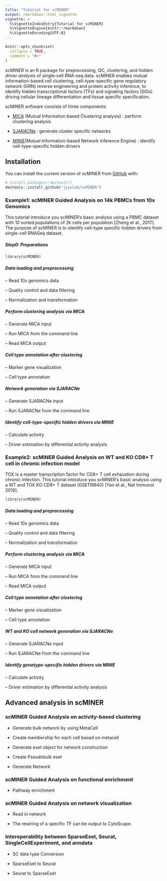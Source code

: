 ---
title: "Tutorial for scMINER"
output: rmarkdown::html_vignette
vignette: >
  %\VignetteIndexEntry{Tutorial for scMINER}
  %\VignetteEngine{knitr::rmarkdown}
  %\VignetteEncoding{UTF-8}
---

```{r, include = FALSE}
knitr::opts_chunk$set(
  collapse = TRUE,
  comment = "#>"
)
```

*scMINER* is an R package for preprocessing, QC, clustering, and *hidden driver analysis* of single-cell RNA-seq data. scMINER enables mutual information-based cell clustering, cell-type-specific gene regulatory network (GRN) reverse engineering and protein activity inference, to identify hidden transcriptional factors (TFs) and signaling factors (SIGs) driving cellular lineage differentiation and tissue specific specification. 

scMINER software consists of three components: 

- [MICA](https://github.com/jyyulab/MICA) (Mutual Information based Clustering analysis) : perform clustering analysis

- [SJARACNe](https://github.com/jyyulab/SJARACNe) : generate cluster specific networks 

- [MINIE](https://github.com/jyyulab/scMINER/)(Mutual Information-based Network Inference Engine) : identify cell-type-specific hidden drivers

## Installation

You can install the current version of scMINER from [GitHub](https://github.com/) with:

``` r
# install.packages("devtools")
devtools::install_github("jyyulab/scMINER")
```

### Example1: scMINER Guided Analysis on 14k PBMCs from 10x Genomics

This tutorial introduce you scMINER's basic analysis using a PBMC dataset with 10 sorted populations of 2k cells per population [Zheng et al., 2017]. The purpose of scMINER is to identify cell-type specific hidden drivers from single-cell RNASeq dataset. 

##### Step0: Preparations


```{r setup}
library(scMINER)
```




##### Data loading and preprocessing

-- Read 10x genomics data

-- Quality control and data filtering

-- Normalization and transformation

##### Perform clustering analysis via MICA

-- Generate MICA input

-- Run MICA from the command line

-- Read MICA output

##### Cell type annotation after clustering

-- Marker gene visualization
  
-- Cell type annotation

##### Network generation via SJARACNe

-- Generate SJARACNe input

-- Run SJARACNe from the command line

##### Identify cell-type-specific hidden drivers via MINIE

-- Calculate activity

-- Driver estimation by differential activity analysis
 





### Example2: scMINER Guided Analysis on WT and KO CD8+ T cell in chronic infection model

TOX is a master transcription factor for CD8+ T cell exhaustion during chronic infection. This tutorial introduce you scMINER's basic analysis using a WT and TOX KO CD8+ T dataset (GSE119940) [Yao et al., Nat Immunol 2019].

```{r}
library(scMINER)
```

##### Data loading and preprocessing

-- Read 10x genomics data

-- Quality control and data filtering

-- Normalization and transformation

##### Perform clustering analysis via MICA

-- Generate MICA input

-- Run MICA from the command line

-- Read MICA output

##### Cell type annotation after clustering

-- Marker gene visualization
  
-- Cell type annotation

##### WT and KO cell network generation via SJARACNe

-- Generate SJARACNe input

-- Run SJARACNe from the command line

##### Identify genotype-specific hidden drivers via MINIE

-- Calculate activity

-- Driver estimation by differential activity analysis



## Advanced analysis in scMINER

### scMINER Guided Analysis on activity-based clustering

- Generate bulk network by using MetaCell

- Create membership for each cell based on metacell

- Generate eset object for network construction

- Create Pseudobulk eset

- Generate Network


### scMINER Guided Analysis on functional enrichment

- Pathway enrichment

### scMINER Guided Analysis on network visualization

- Read in network

- The rewiring of a specific TF can be output to CytoScape.

### Interoperability between SparseEset, Seurat, SingleCellExperiment, and anndata

- SC data type Conversion

- SparseEset to Seurat

- Seurat to SparseEset




